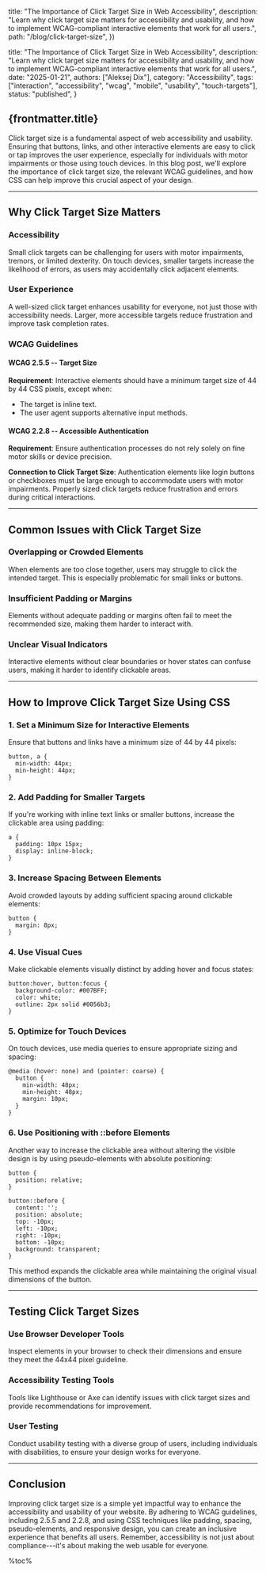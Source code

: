 
  title: "The Importance of Click Target Size in Web Accessibility",
  description: "Learn why click target size matters for accessibility and usability, and how to implement WCAG-compliant interactive elements that work for all users.",
  path: "/blog/click-target-size",
})

  title: "The Importance of Click Target Size in Web Accessibility",
  description: "Learn why click target size matters for accessibility and usability, and how to implement WCAG-compliant interactive elements that work for all users.",
  date: "2025-01-21",
  authors: ["Aleksej Dix"],
  category: "Accessibility",
  tags: ["interaction", "accessibility", "wcag", "mobile", "usability", "touch-targets"],
  status: "published",
}

<article className="prose dark:prose-invert max-w-none">

# {frontmatter.title}

Click target size is a fundamental aspect of web accessibility and usability. Ensuring that buttons, links, and other interactive elements are easy to click or tap improves the user experience, especially for individuals with motor impairments or those using touch devices. In this blog post, we'll explore the importance of click target size, the relevant WCAG guidelines, and how CSS can help improve this crucial aspect of your design.

---

## Why Click Target Size Matters

### Accessibility

Small click targets can be challenging for users with motor impairments, tremors, or limited dexterity. On touch devices, smaller targets increase the likelihood of errors, as users may accidentally click adjacent elements.

### User Experience

A well-sized click target enhances usability for everyone, not just those with accessibility needs. Larger, more accessible targets reduce frustration and improve task completion rates.

### WCAG Guidelines

#### WCAG 2.5.5 -- Target Size

**Requirement**: Interactive elements should have a minimum target size of 44 by 44 CSS pixels, except when:

- The target is inline text.
- The user agent supports alternative input methods.

#### WCAG 2.2.8 -- Accessible Authentication

**Requirement**: Ensure authentication processes do not rely solely on fine motor skills or device precision.

**Connection to Click Target Size**: Authentication elements like login buttons or checkboxes must be large enough to accommodate users with motor impairments. Properly sized click targets reduce frustration and errors during critical interactions.

---

## Common Issues with Click Target Size

### Overlapping or Crowded Elements

When elements are too close together, users may struggle to click the intended target. This is especially problematic for small links or buttons.

### Insufficient Padding or Margins

Elements without adequate padding or margins often fail to meet the recommended size, making them harder to interact with.

### Unclear Visual Indicators

Interactive elements without clear boundaries or hover states can confuse users, making it harder to identify clickable areas.

---

## How to Improve Click Target Size Using CSS

### 1\. Set a Minimum Size for Interactive Elements

Ensure that buttons and links have a minimum size of 44 by 44 pixels:

```
button, a {
  min-width: 44px;
  min-height: 44px;
}

```

### 2\. Add Padding for Smaller Targets

If you're working with inline text links or smaller buttons, increase the clickable area using padding:

```
a {
  padding: 10px 15px;
  display: inline-block;
}

```

### 3\. Increase Spacing Between Elements

Avoid crowded layouts by adding sufficient spacing around clickable elements:

```
button {
  margin: 8px;
}

```

### 4\. Use Visual Cues

Make clickable elements visually distinct by adding hover and focus states:

```
button:hover, button:focus {
  background-color: #007BFF;
  color: white;
  outline: 2px solid #0056b3;
}

```

### 5\. Optimize for Touch Devices

On touch devices, use media queries to ensure appropriate sizing and spacing:

```
@media (hover: none) and (pointer: coarse) {
  button {
    min-width: 48px;
    min-height: 48px;
    margin: 10px;
  }
}

```

### 6\. Use Positioning with ::before Elements

Another way to increase the clickable area without altering the visible design is by using pseudo-elements with absolute positioning:

```
button {
  position: relative;
}

button::before {
  content: '';
  position: absolute;
  top: -10px;
  left: -10px;
  right: -10px;
  bottom: -10px;
  background: transparent;
}

```

This method expands the clickable area while maintaining the original visual dimensions of the button.

---

## Testing Click Target Sizes

### Use Browser Developer Tools

Inspect elements in your browser to check their dimensions and ensure they meet the 44x44 pixel guideline.

### Accessibility Testing Tools

Tools like Lighthouse or Axe can identify issues with click target sizes and provide recommendations for improvement.

### User Testing

Conduct usability testing with a diverse group of users, including individuals with disabilities, to ensure your design works for everyone.

---

## Conclusion

Improving click target size is a simple yet impactful way to enhance the accessibility and usability of your website. By adhering to WCAG guidelines, including 2.5.5 and 2.2.8, and using CSS techniques like padding, spacing, pseudo-elements, and responsive design, you can create an inclusive experience that benefits all users. Remember, accessibility is not just about compliance---it's about making the web usable for everyone.

</article>

%toc%
